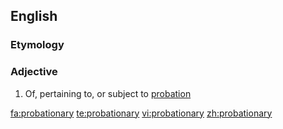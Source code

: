 ==English==

===Etymology===
{{suffix|probation|ary}}

===Adjective===
{{en-adj}}

# Of, pertaining to, or subject to [[probation]]

[[fa:probationary]]
[[te:probationary]]
[[vi:probationary]]
[[zh:probationary]]